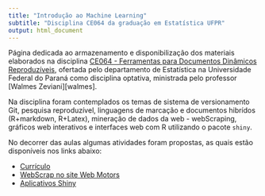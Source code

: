 ```yaml
---
title: "Introdução ao Machine Learning"
subtitle: "Disciplina CE064 da graduação em Estatística UFPR"
output: html_document
---
```


Página dedicada ao armazenamento e disponibilização dos materiais
elaborados na disciplina
[CE064 - Ferramentas para Documentos Dinâmicos Reproduzíveis][ce064],
ofertada pelo departamento de Estatística na Universidade Federal do
Paraná como disciplina optativa, ministrada pelo professor
[Walmes Zeviani][walmes].

Na disciplina foram contemplados os temas de sistema de versionamento
Git, pesquisa reproduzível, linguagens de marcação e documentos hibrídos
(R+markdown, R+Latex), mineração de dados da web - webScraping, gráficos
web interativos e interfaces web com R utilizando o pacote
`shiny`.

No decorrer das aulas algumas atividades foram propostas, as quais estão
disponíveis nos links abaixo:

* [Currículo](./curriculum/edu_moderncv.pdf)
* [WebScrap no site Web Motors](./webScrapWebMotors.html)
* [Aplicativos Shiny](./shinyapps.html)

<!--------------------------------------------- -->
[ce064]: http://www.leg.ufpr.br/doku.php/pessoais:e.ferreira:ce064
[eferreira]: http://www.leg.ufpr.br/doku.php/pessoais:e.ferreira
[livro]: http://www.springer.com/us/book/9781461471370
[amir]: http://princehonest.com/
[solutions]: http://blog.princehonest.com/stat-learning/
